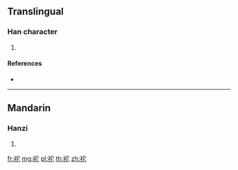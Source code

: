 {{character info/new}}
==Translingual==

===Han character===
{{Han char|rn=145|rad=衣|as=05|sn=11|four=33211|canj=LJP}}

# {{defn|Han|sort=衣05}}

====References====
* {{Han ref|kx=1113.240|dkj=34167|dj=1579.160|hdz=53085.040|uh=8889|ud=34953|bh=D7B2|bd=55218}}

----

==Mandarin==

===Hanzi===
{{cmn-hanzi|pin=[[tuó]] ([[tuo2]])|wg=t'o<sup>2</sup>}}

# {{defn|lang=cmn|sort=衣05}}

[[fr:袉]]
[[mg:袉]]
[[pl:袉]]
[[th:袉]]
[[zh:袉]]